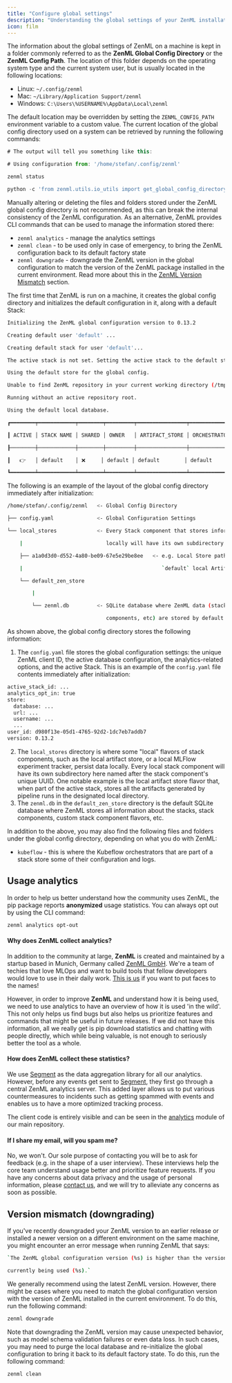 ```yaml
---
title: "Configure global settings"
description: "Understanding the global settings of your ZenML installation."
icon: film
---
```


The information about the global settings of ZenML on a machine is kept in a folder commonly referred to as the **ZenML Global Config Directory** or the **ZenML Config Path**. The location of this folder depends on the operating system type and the current system user, but is usually located in the following locations:

* Linux: `~/.config/zenml`
* Mac: `~/Library/Application Support/zenml`
* Windows: `C:\Users\%USERNAME%\AppData\Local\zenml`

The default location may be overridden by setting the `ZENML_CONFIG_PATH` environment variable to a custom value. The current location of the global config directory used on a system can be retrieved by running the following commands:


```js
# The output will tell you something like this:

# Using configuration from: '/home/stefan/.config/zenml'

zenml status

python -c 'from zenml.utils.io_utils import get_global_config_directory; print(get_global_config_directory())'
```

<Note>
Manually altering or deleting the files and folders stored under the ZenML global config directory is not recommended, as this can break the internal consistency of the ZenML configuration. As an alternative, ZenML provides CLI commands that can be used to manage the information stored there:

* `zenml analytics` \- manage the analytics settings
* `zenml clean` \- to be used only in case of emergency, to bring the ZenML configuration back to its default factory state
* `zenml downgrade` \- downgrade the ZenML version in the global configuration to match the version of the ZenML package installed in the current environment. Read more about this in the [ZenML Version Mismatch](latest/usage/project-setup/global-settings#version-mismatch-downgrading) section.
</Note>

The first time that ZenML is run on a machine, it creates the global config directory and initializes the default configuration in it, along with a default Stack:


```Bash
Initializing the ZenML global configuration version to 0.13.2

Creating default user 'default' ...

Creating default stack for user 'default'...

The active stack is not set. Setting the active stack to the default stack.

Using the default store for the global config.

Unable to find ZenML repository in your current working directory (/tmp/folder) or any parent directories. If you want to use an existing repository which is in a different location, set the environment variable 'ZENML_REPOSITORY_PATH'. If you want to create a new repository, run zenml init.

Running without an active repository root.

Using the default local database.

┏━━━━━━━━┯━━━━━━━━━━━━┯━━━━━━━━┯━━━━━━━━━┯━━━━━━━━━━━━━━━━┯━━━━━━━━━━━━━━┓

┃ ACTIVE │ STACK NAME │ SHARED │ OWNER   │ ARTIFACT_STORE │ ORCHESTRATOR ┃

┠────────┼────────────┼────────┼─────────┼────────────────┼──────────────┨

┃   👉   │ default    │ ❌     │ default │ default        │ default      ┃

┗━━━━━━━━┷━━━━━━━━━━━━┷━━━━━━━━┷━━━━━━━━━┷━━━━━━━━━━━━━━━━┷━━━━━━━━━━━━━━┛
```

The following is an example of the layout of the global config directory immediately after initialization:


```bash
/home/stefan/.config/zenml   <- Global Config Directory

├── config.yaml              <- Global Configuration Settings

└── local_stores             <- Every Stack component that stores information

    |                           locally will have its own subdirectory here.

    ├── a1a0d3d0-d552-4a80-be09-67e5e29be8ee   <- e.g. Local Store path for the

    |                                             `default` local Artifact Store

    └── default_zen_store

        |

        └── zenml.db         <- SQLite database where ZenML data (stacks,

                                components, etc) are stored by default.
```

As shown above, the global config directory stores the following information:

1. The `config.yaml` file stores the global configuration settings: the unique ZenML client ID, the active database configuration, the analytics-related options, and the active Stack. This is an example of the `config.yaml` file contents immediately after initialization:

```Bash
active_stack_id: ...
analytics_opt_in: true
store:
  database: ...
  url: ...
  username: ...
  ...
user_id: d980f13e-05d1-4765-92d2-1dc7eb7addb7
version: 0.13.2
```
2. The `local_stores` directory is where some "local" flavors of stack components, such as the local artifact store, or a local MLFlow experiment tracker, persist data locally. Every local stack component will have its own subdirectory here named after the stack component's unique UUID. One notable example is the local artifact store flavor that, when part of the active stack, stores all the artifacts generated by pipeline runs in the designated local directory.
3. The `zenml.db` in the `default_zen_store` directory is the default SQLite database where ZenML stores all information about the stacks, stack components, custom stack component flavors, etc.

In addition to the above, you may also find the following files and folders under the global config directory, depending on what you do with ZenML:

* `kubeflow` \- this is where the Kubeflow orchestrators that are part of a stack store some of their configuration and logs.

## Usage analytics

In order to help us better understand how the community uses ZenML, the pip package reports **anonymized** usage statistics. You can always opt out by using the CLI command:

```Bash
zenml analytics opt-out
```

#### Why does ZenML collect analytics?

In addition to the community at large, **ZenML** is created and maintained by a startup based in Munich, Germany called [ZenML GmbH](https://zenml.io). We're a team of techies that love MLOps and want to build tools that fellow developers would love to use in their daily work. [This is us](https://zenml.io/company#CompanyTeam) if you want to put faces to the names!

However, in order to improve **ZenML** and understand how it is being used, we need to use analytics to have an overview of how it is used 'in the wild'. This not only helps us find bugs but also helps us prioritize features and commands that might be useful in future releases. If we did not have this information, all we really get is pip download statistics and chatting with people directly, which while being valuable, is not enough to seriously better the tool as a whole.

#### How does ZenML collect these statistics?

We use [Segment](https://segment.com) as the data aggregation library for all our analytics. However, before any events get sent to [Segment](https://segment.com), they first go through a central ZenML analytics server. This added layer allows us to put various countermeasures to incidents such as getting spammed with events and enables us to have a more optimized tracking process.

The client code is entirely visible and can be seen in the [analytics](https://github.com/zenml-io/zenml/tree/main/src/zenml/analytics) module of our main repository.

#### If I share my email, will you spam me?

No, we won't. Our sole purpose of contacting you will be to ask for feedback (e.g. in the shape of a user interview). These interviews help the core team understand usage better and prioritize feature requests. If you have any concerns about data privacy and the usage of personal information, please [contact us](latest/mailto:support@zenml.io), and we will try to alleviate any concerns as soon as possible.

## Version mismatch (downgrading)

If you've recently downgraded your ZenML version to an earlier release or installed a newer version on a different environment on the same machine, you might encounter an error message when running ZenML that says:

```Bash
`The ZenML global configuration version (%s) is higher than the version of ZenML

currently being used (%s).`
```

We generally recommend using the latest ZenML version. However, there might be cases where you need to match the global configuration version with the version of ZenML installed in the current environment. To do this, run the following command:


```Bash
zenml downgrade
```

<Note>
Note that downgrading the ZenML version may cause unexpected behavior, such as model schema validation failures or even data loss. In such cases, you may need to purge the local database and re-initialize the global configuration to bring it back to its default factory state. To do this, run the following command:

```Bash
zenml clean
```
</Note>
